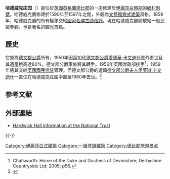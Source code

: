 {{noteTA
|G1=UK Places
|G2=PoliticiansUK
|1=zh-cn:哈德威克; zh-tw:哈德威克; zh-hk:克域;
}}
{{Infobox historic site
| name = 哈德威克廳
| native_name = 
| native_language = 
| image = [[File:Hardwick_Hall_in_Doe_Lea_-_Derbyshire.jpg|270px]]
| caption =
| type = {{le|Prodigy house}}
| locmapin = Derbyshire
| coordinates = {{coord|53.1688|-1.3088|type:landmark_region:GB|format=dms|display=inline,title}}
| gbgridref = SK 46496 64072
| location = Ault Hucknall
| area = Derbyshire
| built = 1590至1597年
| architect = Robert Smythson
| architecture = [[伊麗莎白時代建築|伊麗莎白時代建築]]
| governing_body = 
| owner = [[National_Trust|National Trust]]
| designation1 = Grade I
| designation1_offname = Hardwick Hall
| designation1_date = 1951年7月11日
| designation1_number = {{Listed building England|1051617}}
}}
'''哈德威克庄园'''（{{lang-en|Hardwick Hall}}）是位於[[英國|英國]][[英格蘭|英格蘭]][[德比郡|德比郡]]的一座修建於[[伊麗莎白時期|伊麗莎白時期]]的[[英國鄉村別墅|鄉村別墅]]。哈德威克廳修建於1590年至1597年之間，外觀為[[文藝復興式建築|文藝復興式建築]]風格。1959年，哈德威克廳的所有權移交給[[國家名勝古蹟信託|國家名勝古蹟信託]]。現在哈德威克廳開放給一般民眾參觀，也是著名的觀光景點。

==歷史==
它原為[[德文郡公爵|德文郡公爵]]所有，1950年因[[第10代德文郡公爵愛德華·卡文迪什|第10代德文郡公爵愛德華·卡文迪什]]意外逝世且其遺產稅高達80%，德文郡公爵家族將其轉手。1956年[[英國財政部|英國財政部]]接手<ref>Chatsworth: Home of the Duke and Duchess of Devonshire; Derbyshire Countryside Ltd; 2005: p56.</ref>，1959年將其交給[[英國國民信託|英國國民信託]]管理。但德文郡公爵的遺孀[[德文郡公爵夫人伊芙琳·卡文迪什|德文郡公爵夫人伊芙琳·卡文迪什]]一直住在哈德威克莊園中直至1960年去世。<ref name="Girouard">{{cite book |title=Hardwick Hall |first=Mark |last=Girouard |publisher=National Trust |date=2006 |isbn=978-1-84359-217-4|page=72}}</ref>

==参考文献==
{{reflist}}

==外部連結==
{{stack begin}}
{{commons category|Hardwick Hall}}
{{stack end}}
*[http://www.nationaltrust.org.uk/hardwick/ Hardwick Hall information at the National Trust]{{Wayback|url=http://www.nationaltrust.org.uk/hardwick/ |date=20151031071139 }}

{{-}}
{{Authority control}}

[[Category:伊麗莎白式建築|Category:伊麗莎白式建築]]
[[Category:一級登錄建築|Category:一級登錄建築]]
[[Category:德比郡旅游景点|Category:德比郡旅游景点]]